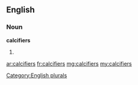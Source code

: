 ==English==

===Noun===
'''calcifiers'''

# {{plural of|calcifier}}

[[Category:English plurals]]

[[ar:calcifiers]]
[[fr:calcifiers]]
[[mg:calcifiers]]
[[my:calcifiers]]